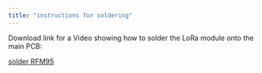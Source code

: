 ```yaml
---
title: "instructions for soldering"
---
```


Download link for a Video showing how to solder the LoRa module onto the main PCB:

[solder RFM95](https://github.com/FylloClip/tutorial/blob/main/ressources/add_LoRa_module%20.mp4)
